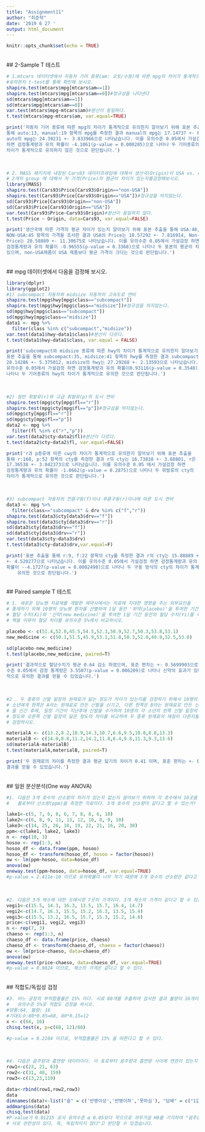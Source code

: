 ```yaml
---
title: "Assignment11"
author: "최준혁"
date: '2019 6 27 '
output: html_document
---
```


```r
knitr::opts_chunk$set(echo = TRUE)
```
<br>
## 2-Sample T 테스트
```r
# 1.mtcars 데이터셋에서 자동차 기어 종류(am: 오토/수동)에 따른 mpg의 차이가 통계적으로 
#유의한지 t-test를 통해 확인해 보시오.
shapiro.test(mtcars$mpg[mtcars$am==1])
shapiro.test(mtcars$mpg[mtcars$am==0])#정규성을 나타낸다
sd(mtcars$mpg[mtcars$am==1])
sd(mtcars$mpg[mtcars$am==0])
var.test(mtcars$mpg~mtcars$am)#분산이 동일하다.
t.test(mtcars$mpg~mtcars$am, var.equal=TRUE)

print('자동차 기어 종류에 따른 mpg의 차이가 통계적으로 유의한지 알아보기 위해 표본 추출을 
통해 auto:13, manual:19 항목의 mpg를 측정한 결과 manual의 mpg는 17.14737 +- 6.166504,
auto의 mpg는 24.39231 +- 3.833966으로 나타났습니다. 이를 유의수준 0.05에서 가설검정
하면 검정통계량과 유의 확률이 -4.1061(p-value = 0.000285)으로 나타나 두 기어종류의 mpg의 
차이가 통계적으로 유의하지 않은 것으로 판단됩니다.')
```
<br>
```r
# 2. MASS 패키지에 내장된 Cars93 데이터프레임에 대해서 생산국(Origin)이 USA vs. non-USA 
# 2개의 group 에 대해서 차 가격(Price)의 평균이 차이가 있는지를검정해보시오.
library(MASS)
shapiro.test(Cars93$Price[Cars93$Origin=="non-USA"])
shapiro.test(Cars93$Price[Cars93$Origin=="USA"])#정규성을 띄지않는다.
sd(Cars93$Price[Cars93$Origin=="non-USA"])
sd(Cars93$Price[Cars93$Origin=="USA"])
var.test(Cars93$Price~Cars93$Origin)#분산이 동일하지 않다.
t.test(Price ~ Origin, data=Cars93, var.equal=FALSE)

print('생산국에 따른 가격의 평균 차이가 있는지 알아보기 위해 표본 추출을 통해 USA:48,
NON-USA:45 항목의 가격을 조사한 결과 USA의 Price는 18.57292 +- 7.816914, Non-USA의
Price는 20.50889 +- 11.30675로 나타났습니다. 이를 유의수준 0.05에서 가설검정 하면
검정통계량과 유의 확률이 -0.96555(p-value = 0.3368)으로 나타나 두 표본의 평균의 차이가
있으며, non-USA제품이 USA 제품보다 평균 가격이 크다는 것으로 판단됩니다.')
```
<br>
## mpg 데이터셋에서 다음을 검정해 보시오.
```r
library(dplyr)
library(ggplot2)
#1) subcompact 자동차와 midsize 자동차의 고속도로 연비
shapiro.test(mpg$hwy[mpg$class=="subcompact"])
shapiro.test(mpg$hwy[mpg$class=="midsize"])#정규성을 띄지않는다.
sd(mpg$hwy[mpg$class=="subcompact"])
sd(mpg$hwy[mpg$class=="midsize"])
data1 <- mpg %>%
  filter(class %in% c("subcompact","midsize"))
var.test(data1$hwy~data1$class)#분산이 다르다.
t.test(data1$hwy~data1$class, var.equal = FALSE)

print('subcompact와 midsize 종류에 따른 hwy의 차이가 통계적으로 유의한지 알아보기 위해
표본 추출을 통해 subcompact:35, midsize:41 항목의 hwy를 측정한 결과 subcompact의 hwy는
28.14286 +- 5.375012, midsize의 hwy는 27.29268 +- 2.13593으로 나타났습니다. 이를 
유의수준 0.05에서 가설검정 하면 검정통계량과 유의 확률이0.93116(p-value = 0.3548)으로
나타나 두 기어종류의 hwy의 차이가 통계적으로 유의한 것으로 판단됩니다.')
```
<br>
```r
#2) 일반 휘발유(r)와 고급 휘발유(p)의 도시 연비
shapiro.test(mpg$cty[mpg$fl=="r"])
shapiro.test(mpg$cty[mpg$fl=="p"])#정규성을 띄지않는다.
sd(mpg$cty[mpg$fl=="r"])
sd(mpg$cty[mpg$fl=="p"])
data2 <- mpg %>%
  filter(fl %in% c("r","p"))
var.test(data2$cty~data2$fl)#분산이 다르다.
t.test(data2$cty~data2$fl, var.equal=FALSE)

print('r과 p종류에 따른 cwy의 차이가 통계적으로 유의한지 알아보기 위해 표본 추출을
통해 r:168, p:52 항목의 cty를 측정한 결과 r의 cty는 16.73810 +- 3.88801, r은
17.36538 +- 3.042373으로 나타났습니다. 이를 유의수준 0.05 에서 가설검정 하면
검정통계량과 유의 확률이 -1.0662(p-value = 0.2875)으로 나타나 두 휘발류의 cty의
차이가 통계적으로 유의한 것으로 판단됩니다.')
```
<br>
```r
#3) subcompact 자동차의 전륜구동(f)이냐 후륜구동(r)이냐에 따른 도시 연비
data3 <- mpg %>%
  filter(class=="subcompact" & drv %in% c("f","r"))
shapiro.test(data3$cty[data3$drv=="f"])
shapiro.test(data3$cty[data3$drv=="r"])
sd(data3$cty[data3$drv=="f"])
sd(data3$cty[data3$drv=="r"])
var.test(data3$cty~data3$drv)
t.test(data3$cty~data3$drv,var.equal=F)

print('표본 추출을 통해 r:9, f:22 항목의 cty를 측정한 결과 r의 cty는 15.88889 +- 1.452966, f은 22.36364
+- 4.520277으로 나타났습니다. 이를 유의수준 0.05에서 가설검정 하면 검정통계량과 유의
확률이 --4.1727(p-value = 0.0002498)으로 나타나 두 구동 방식의 cty의 차이가 통계적으로
    유의한 것으로 판단됩니다.')
```
<br>
## Paired sample T 테스트
```r
# 1. 새로운 당뇨병 치료제를 개발한 제약사에서는 치료에 지대한 영향을 주는 외부요인을
# 통제하기 위해 10명의 당뇨병 환자를 선별하여 1달 동안 '위약(placebo)'을 투여한 기간의
# 혈당 수치(Xi)와 '신약(new medicine)'을 투여한 1달 기간 동안의 혈당 수치(Yi)를 측정하여
# 짝을 이루어 혈당 차이를 유의수준 5%에서 비교하시오.

placebo <- c(51.4,52.0,45.5,54.5,52.3,50.9,52.7,50.3,53.8,53.1)
new_medicine <- c(50.1,51.5,45.9,53.1,51.8,50.3,52.0,49.9,52.5,53.0)

sd(placebo-new_medicine)
t.test(placebo,new_medicine, paired=T)

print('결과적으로 혈당수치가 평균 0.64 감소 하였으며, 표준 편차는 +- 0.5699903으로 나타났습니다. 또한 유의
수준 0.05에서 검정 통계량은 3.5507(p-value = 0.006209)로 나타나 신약의 효과가 있다는 통계
적으로 유의한 결과를 얻을 수 있었습니다.')
```
<br>
```r
#2 . 두 종류의 신발 밑창의 원재료가 닳는 정도가 차이가 있는지를 검정하기 위해서 10명의 
# 소년에게 한쪽은 A라는 원재료로 만든 신발을 신기고, 다른 한쪽은 B라는 원재료로 만든 신발
# 을 신긴 후에, 일정 기간이 지난후에 신발을 수거하여 10명의 각 소년의 왼쪽 신발 밑창의 닳은
# 정도와 오른쪽 신발 밑창의 닳은 정도의 차이를 비교하여 두 종류 원재료의 재질이 다른지를
# 검정하시오.

materialA <- c(13.2,8.2,10.9,14.3,10.7,6.6,9.5,10.8,8.8,13.3)
materialB <- c(14.0,8.8,11.2,14.2,11.8,6.4,9.8,11.3,9.3,13.6)
sd(materialA-materialB)
t.test(materialA,materialB, paired=T)

print('두 원재료의 차이를 측정한 결과 평균 닳기의 차이가 0.41 이며, 표준 편차는 +- 0.3871549로 나타났습니다. 또한 유의수준 0.05에서 검정 통계량은 -3.3489(p-value = 0.008539)로 나타나 재질에 차이가 있다는 통계적으로 유의한
결과를 얻을 수 있었습니다.')
```
<br>
## 일원 분산분석(One way ANOVA)
```r
#1. 다음은 3개 호수의 산소량의 차이가 있는지 없는지 알아보기 위하여 각 호수에서 10곳을 선택하여 수심 1m의
#   물로부터 산소량(ppm)을 측정한 자료이다. 3개 호수의 산소량이 같다고 할 수 있는가?

lake1<-c(5, 7, 6, 8, 6, 7, 8, 8, 6, 10)
lake2<-c(6, 8, 9, 11, 13, 12, 10, 8, 9, 10)
lake3<-c(14, 25, 26, 18, 19, 22, 21, 16, 20, 30)
ppm<-c(lake1, lake2, lake3)
n <- rep(10, 3)
hosoo <- rep(1:3, n)
hosoo_df <- data.frame(ppm, hosoo)
hosoo_df <- transform(hosoo_df, hosoo = factor(hosoo))
ow <- lm(ppm~hosoo, data=hosoo_df)
anova(ow)
oneway.test(ppm~hosoo, data=hosoo_df, var.equal=TRUE)
#p-value = 2.411e-10 이므로 유의확률이 너무 작기 때문에 3개 호수의 산소량은 같다고 할 수 없다.
```
<br>
```r
#2. 다음은 3개 채소에 대한 도매시장 7곳의 가격이다. 3개 채소의 가격이 같다고 할 수 있는가?
vegi1<-c(15.5, 14.3, 16.3, 13.5, 15.7, 16.4, 14.7)
vegi2<-c(14.7, 16.3, 15.5, 15.2, 16.3, 13.5, 15.4)
vegi3<-c(15.5, 13.2, 16.5, 15.7, 15.3, 15.2, 14.8)
price<-c(vegi1, vegi2, vegi3)
n <- rep(7, 3)
chaeso <- rep(1:3, n)
chaeso_df <- data.frame(price, chaeso)
chaeso_df <- transform(chaeso_df, chaeso = factor(chaeso))
ow <- lm(price~chaeso, data=chaeso_df)
anova(ow)
oneway.test(price~chaeso, data=chaeso_df, var.equal=TRUE)
#p-value = 0.9824 이므로, 채소의 가격은 같다고 할 수 있다. 
```
<br>
## 적합도/독립성 검정
```r
#3. 어느 공정의 부적합품률은 15% 이다. 시료 80개를 추출하여 검사한 결과 불량이 16개이다.
#   유의수준 5%로 적합도 검정을 하시오.
#양품:64, 불량: 16
#기대도수:80*0.85=68, 80*0.15=12
x <- c(64, 16)
chisq.test(x, p=c(68, 12)/80)

#p-value = 0.2104 이므로, 부적합품률은 15% 을 따른다고 할 수 있다.
```
<br>
```r
#4. 다음은 음주량과 흡연량 데이터이다. 이 표로부터 음주량과 흡연량 사이에 연관이 있는지 확인하시오.
row1<-c(23, 21, 63)
row2<-c(31, 48, 159)
row3<-c(13,23,119)

data<-rbind(row1,row2,row3)
data
dimnames(data)<-list("술" = c('반병이상','반병이하','못마심'), "담배" = c("1갑 이상", "1갑 이하", "안피움"))
addmargins(data)
chisq.test(data)
#P-value가 0.01215 로서 유의수준 α 0.05보다 작으므로 귀무가설 H0를 기각하여 "음주량과 흡연량 간에는
# 서로 관련성이 있다. 즉, 독립적이지 않다"고 판단할 수 있겠습니다.
```